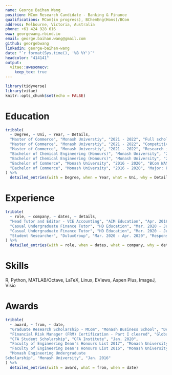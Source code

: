 ```yaml
---
name: George Baihan Wang
position: MCom Research Candidate - Banking & Finance
qualifications: MCom(in progress), BChemEng(Hons)/BCom
address: Melbourne, Victoria, Australia
phone: +61 424 928 616
www: georgewang.rbind.io
email: george.baihan.wang@gmail.com
github: georgebwang
linkedin: george-baihan-wang
date: "`r format(Sys.time(), '%B %Y')`"
headcolor: "414141"
output: 
  vitae::awesomecv:
    keep_tex: true
---
```


```r
library(tidyverse)
library(vitae)
knitr::opts_chunk$set(echo = FALSE)
```

# Education
```r
tribble(
  ~ Degree, ~ Uni, ~ Year, ~ Details,
  "Master of Commerce", "Monash Universtiy", "2021 - 2022", "Full scholarship research-oriented program offered by the Department of Banking and Finance, Monash Business School",
  "Master of Commerce", "Monash Universtiy", "2021 - 2022", "Competitive admission - six places each year",
  "Master of Commerce", "Monash Universtiy", "2021 - 2022", "Research interests: Empirical Asset Pricing, Financial Econometrics",
  "Bachelor of Chemical Engineering (Honours)", "Monash University", "2016 - 2020", "BChemEng(Hons) WAM: 80.87",
  "Bachelor of Chemical Engineering (Honours)", "Monash University", "2016 - 2020", "Graduated with H1 First Class Honours",
  "Bachelor of Commerce", "Monash University", "2016 - 2020", "BCom WAM: 88.19",
  "Bachelor of Commerce", "Monash University", "2016 - 2020", "Major: Finance (Average 91.5); Minor: Econometrics (Average 86.1)"
) %>% 
  detailed_entries(with = Degree, when = Year, what = Uni, why = Details)
```

# Experience
```r
tribble(
  ~ role, ~ company, ~ dates, ~ details,
  "Head Tutor and Editor - VCE Accounting", "AIM Education", "Apr. 2016 - Present", "Responsible for authoring the company-exclusive teaching package for VCE Accounting, including lecture notes, practice questions and mock exams", 
  "Casual Undergraduate Finance Tutor", "HD Education", "Mar. 2020 - Jun. 2020", "Responsible for holding one-on-one and group tutoring for Monash University undergraduate level Finance courses",
  "Casual Undergraduate Finance Tutor", "HD Education", "Mar. 2020 - Jun. 2020", "Taught units include: BFC2751 - Derivatives 1, BFC3241 - Equity and Investment Analysis",
  "Student Researcher", "DuluxGroup", "Mar. 2020 - Apr. 2020", "Responsible for conducting an in-depth industrial research project on investigating the effect of polymer synthesis processing on the morphology of the final polymer particle, and in turn its effect on paint properties"
) %>% 
  detailed_entries(with = role, when = dates, what = company, why = details)
```

# Skills

R, Python, MATLAB/Octave, LaTeX, Linux, EViews, Aspen Plus, ImageJ, Visio

# Awards
```r
tribble(
  ~ award, ~ from, ~ date,
  "Graduate Research Scholarship - MCom", "Monash Business School", "Dec. 2020",
  "Financial Risk Manager (FRM) Certification - Part I cleared", "Global Association of Risk Professionals (GARP)", "Jan. 2020",
  "CFA Student Scholarship", "CFA Institute", "Jan. 2020",
  "Faculty of Engineering Dean's Honours List 2017", "Monash University", "Apr. 2018",
  "Faculty of Engineering Dean's Honours List 2016", "Monash University", "Apr. 2017",
  "Monash Engineering Undergraduate
Scholarship", "Monash University", "Jan. 2016"
) %>% 
  detailed_entries(with = award, what = from, when = date)
```








